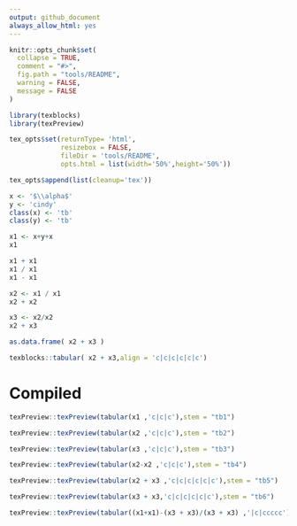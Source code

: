 ```yaml
---
output: github_document
always_allow_html: yes
---
```


<!-- README.md is generated from README.Rmd. Please edit that file -->

```r
knitr::opts_chunk$set(
  collapse = TRUE,
  comment = "#>",
  fig.path = "tools/README",
  warning = FALSE,
  message = FALSE
)
```


```r
library(texblocks)
library(texPreview)

```
 
```r
tex_opts$set(returnType= 'html',
             resizebox = FALSE,
             fileDir = 'tools/README',
             opts.html = list(width='50%',height='50%'))

tex_opts$append(list(cleanup='tex'))
```

```r
x <- '$\\alpha$'
y <- 'cindy'
class(x) <- 'tb'
class(y) <- 'tb'
```
 
```r
x1 <- x+y+x
x1
```
 
```r
x1 + x1
x1 / x1
x1 - x1
```
 
```r
x2 <- x1 / x1
x2 + x2
```
 
```r
x3 <- x2/x2
x2 + x3
```

```r
as.data.frame( x2 + x3 )
```

```r
texblocks::tabular( x2 + x3,align = 'c|c|c|c|c|c')
```

# Compiled

```r
texPreview::texPreview(tabular(x1 ,'c|c|c'),stem = "tb1")

```
 
```r
texPreview::texPreview(tabular(x2 ,'c|c|c'),stem = "tb2")

```
 
```r
texPreview::texPreview(tabular(x3 ,'c|c|c'),stem = "tb3")

```
 
```r
texPreview::texPreview(tabular(x2-x2 ,'c|c|c'),stem = "tb4")

```
 
```r
texPreview::texPreview(tabular(x2 + x3 ,'c|c|c|c|c|c'),stem = "tb5")

```
 
```r
texPreview::texPreview(tabular(x3 + x3,'c|c|c|c|c|c'),stem = "tb6")

```
 
```r
texPreview::texPreview(tabular((x1+x1)-(x3 + x3)/(x3 + x3) ,'|c|ccccc'),stem = "tb7")

```
